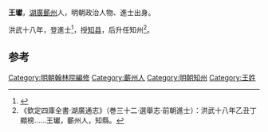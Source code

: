 '''王瓛'''，[[湖广布政司|湖廣]][[蘄州|蘄州]]人，明朝政治人物、進士出身。

洪武十八年，登進士<ref>{{cite journal|author1=邱进春|title=洪武十八年榜进士考实——几种科举史料的对比研究|journal=文献季刊|date=2008|pages=47-58}}</ref>，授[[知县|知县]]，后升任知州<ref>《欽定四庫全書·湖廣通志》（巻三十二·選舉志·前朝進士）：洪武十八年乙丑丁顯榜……王瓛，蘄州人，知縣。</ref>。

==参考==
{{reflist}}
{{明朝人物小作品}}
{{洪武十八年乙丑科殿試金榜}}
[[Category:明朝翰林院編修|Category:明朝翰林院編修]]
[[Category:蘄州人|Category:蘄州人]]
[[Category:明朝知州|Category:明朝知州]]
[[Category:王姓|Category:王姓]]